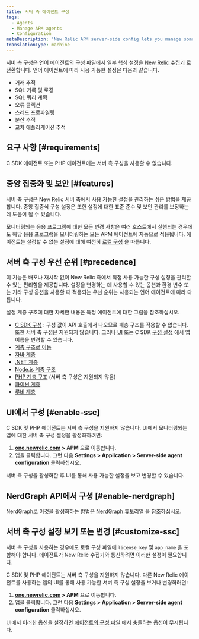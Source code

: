 ```yaml
---
title: 서버 측 에이전트 구성
tags:
  - Agents
  - Manage APM agents
  - Configuration
metaDescription: 'New Relic APM server-side config lets you manage some agent settings from the New Relic side, instead of the agent config file.'
translationType: machine
---
```


서버 측 구성은 언어 에이전트의 구성 파일에서 일부 핵심 설정을 [New Relic 수집기](/docs/accounts-partnerships/education/getting-started-new-relic/glossary#collector) 로 전환합니다. 언어 에이전트에 따라 사용 가능한 설정은 다음과 같습니다.

* 거래 추적
* SQL 기록 및 로깅
* SQL 쿼리 계획
* 오류 콜렉션
* 스레드 프로파일링
* 분산 추적
* 교차 애플리케이션 추적

## 요구 사항 [#requirements]

C SDK 에이전트 또는 PHP 에이전트에는 서버 측 구성을 사용할 수 없습니다.

## 중앙 집중화 및 보안 [#features]

서버 측 구성은 New Relic 서버 측에서 사용 가능한 설정을 관리하는 쉬운 방법을 제공합니다. 중앙 집중식 구성 설정은 또한 설정에 대한 표준 준수 및 보안 관리를 보장하는 데 도움이 될 수 있습니다.

모니터링되는 응용 프로그램에 대한 모든 변경 사항은 여러 호스트에서 실행되는 경우에도 해당 응용 프로그램을 모니터링하는 모든 APM 에이전트에 자동으로 적용됩니다. 에이전트는 설정할 수 없는 설정에 대해 여전히 [로컬 구성](/docs/agents/manage-apm-agents/configuration/configure-agent) 을 따릅니다.

## 서버 측 구성 우선 순위 [#precedence]

이 기능은 배포나 재시작 없이 New Relic 측에서 직접 사용 가능한 구성 설정을 관리할 수 있는 편리함을 제공합니다. 설정을 변경하는 데 사용할 수 있는 옵션과 환경 변수 또는 기타 구성 옵션을 사용할 때 적용되는 우선 순위는 사용되는 언어 에이전트에 따라 다릅니다.

설정 계층 구조에 대한 자세한 내용은 특정 에이전트에 대한 그림을 참조하십시오.

* [C SDK 구성](/docs/agents/c-sdk/install-configure/c-sdk-configuration) : 구성 값이 API 호출에서 나오므로 계층 구조를 적용할 수 없습니다. 또한 서버 측 구성은 지원되지 않습니다. 그러나 [UI](/docs/agents/c-sdk/install-configure/c-sdk-configuration#change-ui) 또는 C SDK [구성 설정](/docs/agents/c-sdk/install-configure/c-sdk-configuration#change-app-name) 에서 앱 이름을 변경할 수 있습니다.
* [계층 구조로 이동](/docs/agents/go-agent/instrumentation/go-agent-configuration#options)
* [자바 계층](/docs/agents/java-agent/configuration/java-agent-configuration-config-file#config-options-precedence)
* [.NET 계층](/docs/agents/net-agent/installation-configuration/net-agent-configuration#config-options-precedence)
* [Node.js 계층 구조](/docs/agents/nodejs-agent/installation-configuration/configuring-nodejs#hierarchy)
* [PHP 계층 구조](/docs/agents/php-agent/configuration/php-agent-configuration#config-options-precedence) (서버 측 구성은 지원되지 않음)
* [파이썬 계층](/docs/agents/python-agent/installation-configuration/python-agent-configuration#options)
* [루비 계층](/docs/agents/ruby-agent/installation-configuration/ruby-agent-configuration#Options)

## UI에서 구성 [#enable-ssc]

C SDK 및 PHP 에이전트는 서버 측 구성을 지원하지 않습니다. UI에서 모니터링되는 앱에 대한 서버 측 구성 설정을 활성화하려면:

1. **[one.newrelic.com](https://one.newrelic.com/all-capabilities) > APM** 으로 이동합니다.
2. 앱을 클릭합니다. 그런 다음 **Settings > Application > Server-side agent configuration** 클릭하십시오.

서버 측 구성을 활성화한 후 UI를 통해 사용 가능한 설정을 보고 변경할 수 있습니다.

## NerdGraph API에서 구성 [#enable-nerdgraph]

NerdGraph로 이것을 활성화하는 방법은 [NerdGraph 튜토리얼](/docs/apis/nerdgraph/examples/apm-config-nerdgraph) 을 참조하십시오.

## 서버 측 구성 설정 보기 또는 변경 [#customize-ssc]

서버 측 구성을 사용하는 경우에도 로컬 구성 파일에 `license_key` 및 `app_name` 을 포함해야 합니다. 에이전트가 New Relic 수집기와 통신하려면 이러한 설정이 필요합니다.

C SDK 및 PHP 에이전트는 서버 측 구성을 지원하지 않습니다. 다른 New Relic 에이전트를 사용하는 앱의 UI를 통해 사용 가능한 서버 측 구성 설정을 보거나 변경하려면:

1. **[one.newrelic.com](https://one.newrelic.com/all-capabilities) > APM** 으로 이동합니다.
2. 앱을 클릭합니다. 그런 다음 **Settings > Application > Server-side agent configuration** 클릭하십시오.

UI에서 이러한 옵션을 설정하면 [에이전트의 구성 파일](#precedence) 에서 충돌하는 옵션이 무시됩니다.
